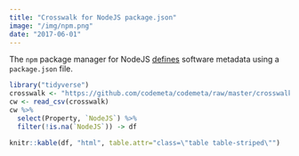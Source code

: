```yaml
---
title: "Crosswalk for NodeJS package.json"
image: "/img/npm.png"
date: "2017-06-01"
---
```


The `npm` package manager for NodeJS [defines](https://docs.npmjs.com/files/package.json) software metadata using a `package.json` file. 


```r
library("tidyverse")
crosswalk <- "https://github.com/codemeta/codemeta/raw/master/crosswalk.csv"
cw <- read_csv(crosswalk)
cw %>% 
  select(Property, `NodeJS`) %>%
  filter(!is.na(`NodeJS`)) -> df

knitr::kable(df, "html", table.attr="class=\"table table-striped\"")
```